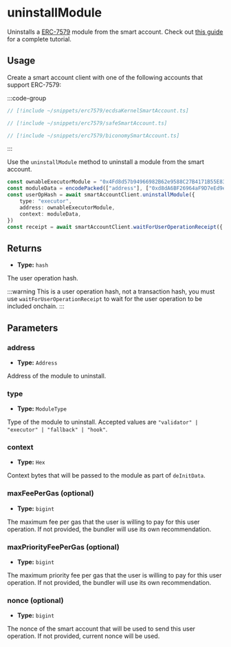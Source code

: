 
<VersionWarning version="0.2" />

# uninstallModule

Uninstalls a [ERC-7579](https://eips.ethereum.org/EIPS/eip-7579) module from the smart account. Check out [this guide](/permissionless/accounts/use-erc7579-account) for a complete tutorial.

## Usage

Create a smart account client with one of the following accounts that support ERC-7579:

:::code-group

```ts [Kernel Account]
// [!include ~/snippets/erc7579/ecdsaKernelSmartAccount.ts]
```

```ts [Safe Account]
// [!include ~/snippets/erc7579/safeSmartAccount.ts]
```

```ts [Nexus Account]
// [!include ~/snippets/erc7579/biconomySmartAccount.ts]
```
:::

Use the `uninstallModule` method to uninstall a module from the smart account.

```ts
const ownableExecutorModule = "0x4Fd8d57b94966982B62e9588C27B4171B55E8354"
const moduleData = encodePacked(["address"], ["0xd8dA6BF26964aF9D7eEd9e03E53415D37aA96045"])
const userOpHash = await smartAccountClient.uninstallModule({
	type: "executor",
	address: ownableExecutorModule,
	context: moduleData,
})
const receipt = await smartAccountClient.waitForUserOperationReceipt({ hash: userOpHash })
```

## Returns

- **Type:** `hash`

The user operation hash.

:::warning
This is a user operation hash, not a transaction hash, you must use `waitForUserOperationReceipt` to wait for the user operation to be included onchain.
:::

## Parameters

### address

- **Type:** `Address`

Address of the module to uninstall.

### type

- **Type:** `ModuleType`

Type of the module to uninstall. Accepted values are `"validator" | "executor" | "fallback" | "hook"`.

### context

- **Type:** `Hex`

Context bytes that will be passed to the module as part of `deInitData`.

### maxFeePerGas (optional)

- **Type:** `bigint`

The maximum fee per gas that the user is willing to pay for this user operation. If not provided, the bundler will use its own recommendation.

### maxPriorityFeePerGas (optional)

- **Type:** `bigint`

The maximum priority fee per gas that the user is willing to pay for this user operation. If not provided, the bundler will use its own recommendation.

### nonce (optional)

- **Type:** `bigint`

The nonce of the smart account that will be used to send this user operation. If not provided, current nonce will be used.
